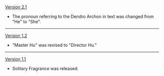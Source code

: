 {{Change History/Header}}
[[Version 2.1]]
*The pronoun referring to the Dendro Archon in text was changed from "He" to "She".
----
[[Version 1.2]]
*"Master Hu" was revised to "Director Hu."
----
[[Version 1.1]]
*Solitary Fragrance was released.
